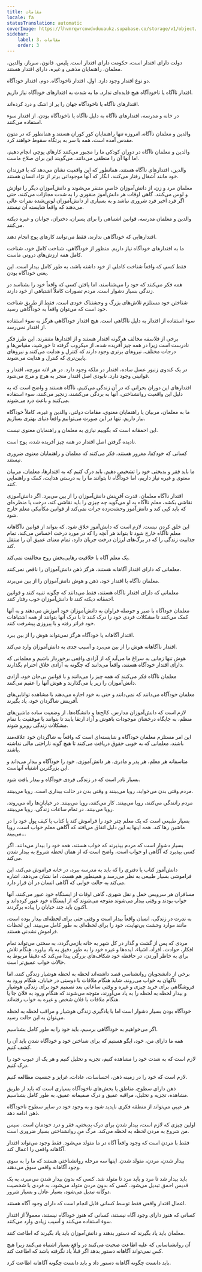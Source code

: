 ```yaml
---
title: مقامات
locale: fa
statusTranslation: automatic
coverImage: https://lhvmrqwrcowdvduuaukz.supabase.co/storage/v1/object/public/strapi-uploads/small_cover-educacion-fundamental.webp-2d51a7828a2b1309555be27f7e2a61a0.webp
sidebar:
    label: 3. مقامات
    order: 3
---
```

دولت دارای اقتدار است، حکومت دارای اقتدار است. پلیس، قانون، سرباز، والدین، معلمان، راهنمایان مذهبی و غیره، دارای اقتدار هستند.

دو نوع اقتدار وجود دارد. اول، اقتدار ناخودآگاه. دوم، اقتدار خودآگاه.

اقتدار ناآگاه یا ناخودآگاه هیچ فایده‌ای ندارد. ما به شدت به اقتدارهای خودآگاه نیاز داریم.

اقتدارهای ناآگاه یا ناخودآگاه جهان را پر از اشک و درد کرده‌اند.

در خانه و مدرسه، اقتدارهای ناآگاه به دلیل ناآگاه یا ناخودآگاه بودن، از اقتدار سوء استفاده می‌کنند.

والدین و معلمان ناآگاه، امروزه تنها راهنمایان کورِ کوران هستند و همانطور که در متون مقدس آمده است، همه با سر به پرتگاه سقوط خواهند کرد.

والدین و معلمان ناآگاه در دوران کودکی ما را مجبور می‌کنند کارهای پوچی انجام دهیم، اما آنها آن را منطقی می‌دانند. می‌گویند این برای صلاح ماست.

والدین، اقتدارهای ناآگاه هستند، همانطور که این واقعیت نشان می‌دهد که با فرزندان خود مانند آشغال رفتار می‌کنند، انگار که آنها موجوداتی برتر از نژاد انسان هستند.

معلمان مرد و زن، از دانش‌آموزان خاصی متنفر می‌شوند و دانش‌آموزان دیگر را نوازش و لوس می‌کنند. گاهی اوقات هر دانش‌آموز منفوری را به شدت مجازات می‌کنند، حتی اگر فرد اخیر فرد شروری نباشد و به بسیاری از دانش‌آموزان لوس‌شده نمرات عالی می‌دهند که واقعاً شایسته آن نیستند.

والدین و معلمان مدرسه، قوانین اشتباهی را برای پسران، دختران، جوانان و غیره دیکته می‌کنند.

اقتدارهایی که خودآگاهی ندارند، فقط می‌توانند کارهای پوچ انجام دهند.

ما به اقتدارهای خودآگاه نیاز داریم. منظور از خودآگاهی، شناخت کامل خود، شناخت کامل همه ارزش‌های درونی ماست.

فقط کسی که واقعاً شناخت کاملی از خود داشته باشد، به طور کامل بیدار است. این یعنی خودآگاه بودن.

همه فکر می‌کنند که خود را می‌شناسند، اما یافتن کسی که واقعاً خود را بشناسد در زندگی بسیار دشوار است. مردم تصورات کاملاً اشتباهی از خود دارند.

شناختن خود مستلزم تلاش‌های بزرگ و وحشتناک خودی است. فقط از طریق شناخت خود است که می‌توان واقعاً به خودآگاهی رسید.

سوء استفاده از اقتدار به دلیل ناآگاهی است. هیچ اقتدار خودآگاهی هرگز به سوء استفاده از اقتدار نمی‌رسد.

برخی از فلاسفه مخالف هرگونه اقتدار هستند و از اقتدارها متنفرند. این طرز فکر نادرست است زیرا در همه چیز آفریده شده، از میکروب گرفته تا خورشید، مقیاس‌ها و درجات مختلف، نیروهای برتری وجود دارند که کنترل و هدایت می‌کنند و نیروهای پایین‌تری که کنترل و هدایت می‌شوند.

در یک کندوی زنبور عسل ساده، اقتدار در ملکه وجود دارد. در هر لانه مورچه، اقتدار و قوانینی وجود دارد. نابودی اصل اقتدار منجر به هرج و مرج می‌شود.

اقتدارهای این دوران بحرانی که در آن زندگی می‌کنیم، ناآگاه هستند و واضح است که به دلیل این واقعیت روانشناختی، آنها به بردگی می‌کشند، زنجیر می‌کنند، سوء استفاده می‌کنند و باعث درد می‌شوند.

ما به معلمان، مربیان یا راهنمایان معنوی، مقامات دولتی، والدین و غیره، کاملاً خودآگاه نیاز داریم. تنها در این صورت می‌توانیم واقعاً دنیای بهتری بسازیم.

این احمقانه است که بگوییم نیازی به معلمان و راهنمایان معنوی نیست.

نادیده گرفتن اصل اقتدار در همه چیز آفریده شده، پوچ است.

کسانی که خودکفا، مغرور هستند، فکر می‌کنند که معلمان و راهنمایان معنوی ضروری نیستند.

ما باید فقر و بدبختی خود را تشخیص دهیم. باید درک کنیم که به اقتدارها، معلمان، مربیان معنوی و غیره نیاز داریم، اما خودآگاه تا بتوانند ما را به درستی هدایت، کمک و راهنمایی کنند.

اقتدار ناآگاه معلمان، قدرت آفرینش دانش‌آموزان را از بین می‌برد. اگر دانش‌آموزی نقاشی بکشد، معلم ناآگاه به او می‌گوید چه چیزی را باید نقاشی کند، درخت یا منظره‌ای که باید کپی کند و دانش‌آموز وحشت‌زده جرات نمی‌کند از قوانین مکانیکی معلم خارج شود.

این خلق کردن نیست. لازم است که دانش‌آموز خلاق شود. که بتواند از قوانین ناآگاهانه معلم ناآگاه خارج شود تا بتواند هر آنچه را که در مورد درخت احساس می‌کند، تمام جذابیت زندگی را که در برگ‌های لرزان درخت جریان دارد، تمام معنای عمیق آن را منتقل کند.

یک معلم آگاه با خلاقیت رهایی‌بخش روح مخالفت نمی‌کند.

معلمانی که دارای اقتدار آگاهانه هستند، هرگز ذهن دانش‌آموزان را ناقص نمی‌کنند.

معلمان ناآگاه با اقتدار خود، ذهن و هوش دانش‌آموزان را از بین می‌برند.

معلمانی که دارای اقتدار ناآگاه هستند، فقط می‌دانند که چگونه تنبیه کنند و قوانین احمقانه دیکته کنند تا دانش‌آموزان خوب رفتار کنند.

معلمان خودآگاه با صبر و حوصله فراوان به دانش‌آموزان خود آموزش می‌دهند و به آنها کمک می‌کنند تا مشکلات فردی خود را درک کنند تا با درک آنها بتوانند از همه اشتباهات خود فراتر رفته و با پیروزی پیشرفت کنند.

اقتدار آگاهانه یا خودآگاه هرگز نمی‌تواند هوش را از بین ببرد.

اقتدار ناآگاهانه هوش را از بین می‌برد و آسیب جدی به دانش‌آموزان وارد می‌کند.

هوش تنها زمانی به سراغ ما می‌آید که از آزادی واقعی برخوردار باشیم و معلمانی که دارای اقتدار خودآگاه هستند، واقعاً می‌دانند که چگونه به آزادی خلاق احترام بگذارند.

معلمان ناآگاه فکر می‌کنند که همه چیز را می‌دانند و با قوانین بی‌جان خود، آزادی دانش‌آموزان را زیر پا می‌گذارند و هوش آنها را عقیم می‌کنند.

معلمان خودآگاه می‌دانند که نمی‌دانند و حتی به خود اجازه می‌دهند با مشاهده توانایی‌های آفرینش شاگردان خود، یاد بگیرند.

لازم است که دانش‌آموزان مدارس، کالج‌ها و دانشگاه‌ها، از وضعیت ساده ماشین‌های منظم، به جایگاه درخشان موجودات باهوش و آزاد ارتقا یابند تا بتوانند با موفقیت با تمام مشکلات زندگی روبرو شوند.

این امر مستلزم معلمان خودآگاه و شایسته‌ای است که واقعاً به شاگردان خود علاقه‌مند باشند، معلمانی که به خوبی حقوق دریافت می‌کنند تا هیچ گونه ناراحتی مالی نداشته باشند.

متاسفانه هر معلم، هر پدر و مادری، هر دانش‌آموزی، خود را خودآگاه و بیدار می‌داند و این بزرگترین اشتباه آنهاست.

بسیار نادر است که در زندگی فردی خودآگاه و بیدار یافت شود.

مردم وقتی بدن می‌خوابد، رویا می‌بینند و وقتی بدن در حالت بیداری است، رویا می‌بینند.

مردم رانندگی می‌کنند، رویا می‌بینند. کار می‌کنند، رویا می‌بینند. در خیابان‌ها راه می‌روند، رویا می‌بینند. در تمام ساعات زندگی، رویا می‌بینند.

بسیار طبیعی است که یک معلم چتر خود را فراموش کند یا کتاب یا کیف پول خود را در ماشین رها کند. همه اینها به این دلیل اتفاق می‌افتد که آگاهی معلم خواب است، رویا می‌بیند...

بسیار دشوار است که مردم بپذیرند که خواب هستند، همه خود را بیدار می‌دانند. اگر کسی بپذیرد که آگاهی او خواب است، واضح است که از همان لحظه شروع به بیدار شدن می‌کند.

دانش‌آموز کتاب یا دفتری را که باید به مدرسه ببرد، در خانه فراموش می‌کند، این فراموشی بسیار طبیعی به نظر می‌رسد و همینطور هم هست، اما نشان می‌دهد، اشاره می‌کند به حالت خوابی که آگاهی انسان در آن قرار دارد.

مسافران هر سرویس حمل و نقل شهری، گاهی اوقات از ایستگاه خود عبور می‌کنند، آنها خواب بودند و وقتی بیدار می‌شوند متوجه می‌شوند که از ایستگاه خود عبور کرده‌اند و اکنون باید چند خیابان را پیاده برگردند.

به ندرت در زندگی، انسان واقعاً بیدار است و وقتی حتی برای لحظه‌ای بیدار بوده است، مانند موارد وحشت بی‌نهایت، خود را برای لحظه‌ای به طور کامل می‌بیند. این لحظات فراموش نشدنی هستند.

مردی که پس از گشت و گذار در کل شهر به خانه بازمی‌گردد، به سختی می‌تواند تمام افکار، حوادث، افراد، اشیاء، ایده‌ها و غیره خود را به طور دقیق به یاد بیاورد. هنگام تلاش برای به خاطر آوردن، در حافظه خود شکاف‌های بزرگی پیدا می‌کند که دقیقاً مربوط به حالات خواب عمیق‌تر است.

برخی از دانشجویان روانشناسی قصد داشته‌اند لحظه به لحظه هوشیار زندگی کنند، اما ناگهان به خواب می‌روند، شاید هنگام ملاقات با دوستی در خیابان، هنگام ورود به فروشگاهی برای خرید چیزی و غیره و وقتی ساعاتی بعد تصمیم خود برای زندگی هوشیار و بیدار لحظه به لحظه را به یاد می‌آورند، متوجه می‌شوند که هنگام ورود به فلان جا یا هنگام ملاقات با فلان شخص و غیره به خواب رفته‌اند.

خودآگاه بودن بسیار دشوار است اما با یادگیری زندگی هوشیار و مراقب لحظه به لحظه می‌توان به این حالت رسید.

اگر می‌خواهیم به خودآگاهی برسیم، باید خود را به طور کامل بشناسیم.

همه ما دارای من، خود، ایگو هستیم که برای شناختن خود و خودآگاه شدن باید آن را کشف کنیم.

لازم است که به شدت خود را مشاهده کنیم، تجزیه و تحلیل کنیم و هر یک از عیوب خود را درک کنیم.

لازم است که خود را در زمینه ذهن، احساسات، عادات، غرایز و جنسیت مطالعه کنیم.

ذهن دارای سطوح، مناطق یا بخش‌های ناخودآگاه بسیاری است که باید از طریق مشاهده، تجزیه و تحلیل، مراقبه عمیق و درک صمیمانه عمیق، به طور کامل بشناسیم.

هر عیبی می‌تواند از منطقه فکری ناپدید شود و به وجود خود در سایر سطوح ناخودآگاه ذهن ادامه دهد.

اولین چیزی که لازم است، بیدار شدن برای درک بدبختی، فقر و درد خودمان است. سپس من شروع به مردن لحظه به لحظه می‌کند. مرگ منِ روانشناختی بسیار ضروری است.

فقط با مردن است که وجود واقعاً آگاه در ما متولد می‌شود. فقط وجود می‌تواند اقتدار آگاهانه واقعی را اعمال کند.

بیدار شدن، مردن، متولد شدن. اینها سه مرحله روانشناختی هستند که ما را به سوی وجود آگاهانه واقعی سوق می‌دهند.

باید بیدار شد تا مرد و باید مرد تا متولد شد. کسی که بدون بیدار شدن می‌میرد، به یک قدیس احمق تبدیل می‌شود. کسی که بدون مردن متولد می‌شود، به فردی با شخصیت دوگانه تبدیل می‌شود، بسیار عادل و بسیار شرور.

اعمال اقتدار واقعی فقط توسط کسانی قابل انجام است که دارای وجود آگاه هستند.

کسانی که هنوز دارای وجود آگاه نیستند، کسانی که هنوز خودآگاه نیستند، معمولاً از اقتدار سوء استفاده می‌کنند و آسیب زیادی وارد می‌کنند.

معلمان باید یاد بگیرند که دستور بدهند و دانش‌آموزان باید یاد بگیرند که اطاعت کنند.

آن روانشناسانی که علیه اطاعت صحبت می‌کنند در واقع بسیار اشتباه می‌کنند زیرا هیچ کس نمی‌تواند آگاهانه دستور بدهد اگر قبلاً یاد نگرفته باشد که اطاعت کند.

باید دانست چگونه آگاهانه دستور داد و باید دانست چگونه آگاهانه اطاعت کرد.

